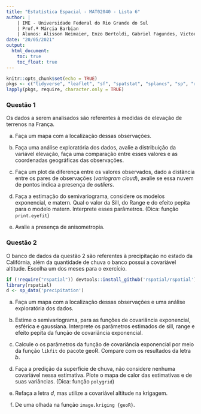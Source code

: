 ```yaml
---
title: "Estatística Espacial - MAT02040 - Lista 6"
author: | 
    | IME - Universidade Federal do Rio Grande do Sul
    | Prof.ª Márcia Barbian
    | Alunos: Alisson Neimaier, Enzo Bertoldi, Gabriel Fagundes, Victor Frank
date: "20/05/2021"
output:
  html_document:
    toc: true
    toc_float: true
---
```


```r
knitr::opts_chunk$set(echo = TRUE)
pkgs <- c("tidyverse", "leaflet", "sf", "spatstat", "splancs", "sp", "rgdal", "spdep", "spatstat", "maptools", "RColorBrewer", "readxl", "dplyr", "kableExtra", "scales", "smacpod", "rvest", "plotly", "INLA","stringr","readr", "devtools")
lapply(pkgs, require, character.only = TRUE)
```

### Questão 1
Os dados a serem analisados são referentes à medidas de elevação de terrenos na França.

a) Faça um mapa com a localização dessas observações.

b) Faça uma análise exploratória dos dados, avalie a distribuição da variável elevação, faça uma comparação entre esses valores e as coordenadas geográficas das observações.

c) Faça um plot da diferença entre os valores observados, dado a distância entre os pares de observações (*variogram cloud*), avalie se essa nuvem de pontos indica a presença de *outliers*.

d) Faça a estimação do semivariograma, considere os modelos exponencial, e matern. Qual o valor da Sill, do Range e do efeito pepita para o modelo matern. Interprete esses parâmetros. (Dica: função `print.eyefit`)

e) Avalie a presença de anisometropia.

### Questão 2
O banco de dados da questão 2 são referentes à precipitação no estado da Califórnia, além da quantidade de chuva o banco possui a covariável altitude. Escolha um dos meses para o exercício.

```r
if (!require("rspatial")) devtools::install_github('rspatial/rspatial')
library(rspatial)
d <- sp_data('precipitation')
```

a) Faça um mapa com a localização dessas observações e uma análise exploratória dos dados.

b) Estime o semivariograma, para as funções de covariância exponencial, esférica e gaussiana. Interprete os parâmetros estimados de sill, range e efeito pepita da função de covariância exponencial.

c) Calcule o os parâmetros da função de covariância exponencial por meio da função `likfit` do pacote geoR. Compare com os resultados da letra *b*.

d) Faça a predição da superfície de chuva, não considere nenhuma covariável nessa estimativa. Plote o mapa de calor das estimativas e de suas variâncias. (Dica: função `polygrid`)

e) Refaça a letra *d*, mas utilize a covariável altitude na krigagem.

f) De uma olhada na função `image.kriging {geoR}`.